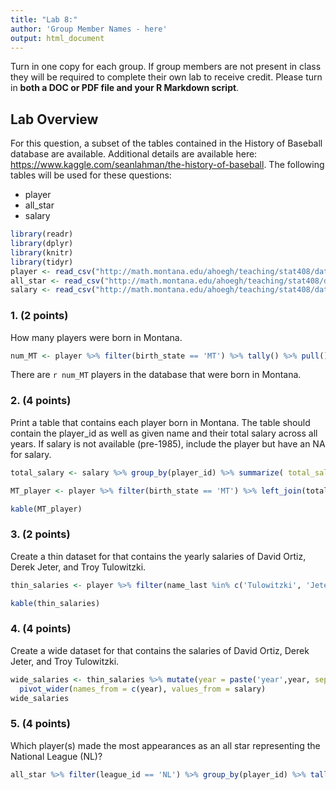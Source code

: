 ```yaml
---
title: "Lab 8:"
author: 'Group Member Names - here'
output: html_document
---
```

Turn in one copy for each group. If group members are not present in class they will be required to complete their own lab to receive credit. Please turn in **both a DOC or PDF file and your R Markdown script**. 

## Lab Overview
For this question, a subset of the tables contained in the History of Baseball database are available. Additional details are available here: [https://www.kaggle.com/seanlahman/the-history-of-baseball](https://www.kaggle.com/seanlahman/the-history-of-baseball). The following tables will be used for these questions:

- player
- all_star
- salary

```r
library(readr)
library(dplyr)
library(knitr)
library(tidyr)
player <- read_csv("http://math.montana.edu/ahoegh/teaching/stat408/datasets/player.csv")
all_star <- read_csv("http://math.montana.edu/ahoegh/teaching/stat408/datasets/all_star.csv")
salary <- read_csv("http://math.montana.edu/ahoegh/teaching/stat408/datasets/salary.csv")

```

### 1. (2 points)
How many players were born in Montana.

```r
num_MT <- player %>% filter(birth_state == 'MT') %>% tally() %>% pull()

```

There are `r num_MT` players in the database that were born in Montana.

### 2. (4 points)
Print a table that contains each player born in Montana. The table should contain the player_id as well as given name and their total salary across all years. If salary is not available (pre-1985), include the player but have an NA for salary.

```r

total_salary <- salary %>% group_by(player_id) %>% summarize( total_salary = sum(salary))

MT_player <- player %>% filter(birth_state == 'MT') %>% left_join(total_salary, by = "player_id") %>% select(player_id, name_first, name_last, total_salary)

kable(MT_player)
```


### 3. (2 points)

Create a thin dataset for that contains the yearly salaries of David Ortiz, Derek Jeter, and Troy Tulowitzki.

```r
thin_salaries <- player %>% filter(name_last %in% c('Tulowitzki', 'Jeter', 'Ortiz')) %>% filter(name_first %in% c('Troy','Derek','David')) %>% left_join(salary, by = 'player_id') %>% select(name_first, name_last, year, salary ) %>% arrange(year)

kable(thin_salaries)
```


### 4. (4 points)

Create a wide dataset for that contains the salaries of David Ortiz, Derek Jeter, and Troy Tulowitzki.

```r
wide_salaries <- thin_salaries %>% mutate(year = paste('year',year, sep = '')) %>%
  pivot_wider(names_from = c(year), values_from = salary) 
wide_salaries
```


### 5. (4 points)
Which player(s) made the most appearances as an all star representing the National League (NL)?

```r
all_star %>% filter(league_id == 'NL') %>% group_by(player_id) %>% tally() %>% arrange(desc(n)) %>% slice(1:3) %>% left_join(player, by = "player_id") %>% select(name_first, name_last, num_allstars = n) %>% kable()
```

